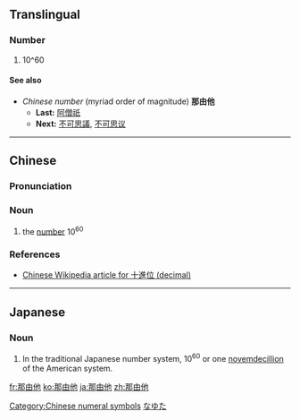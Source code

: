 ==Translingual==
{{rfc}}

===Number===
{{mul-number}}

# 10^60

====See also====
* ''Chinese number'' (myriad order of magnitude) '''那由他'''
** '''Last:''' [[阿僧祇]]
** '''Next:''' [[不可思議]], [[不可思议]]

[[Category:Chinese numeral symbols]]

----

==Chinese==
{{zh-forms}}

===Pronunciation===
{{zh-pron
|m=nàyóutā
|cat=n
}}

===Noun===
{{zh-noun}}

# the [[number]] 10<sup>60</sup>

===References===
* [[:zh:w:十進位|Chinese Wikipedia article for 十進位 (decimal)]]

----

==Japanese==
{{ja-kanjitab|那|由|他}}

===Noun===
{{ja-noun|なゆた}}

# In the traditional Japanese number system, 10<sup>60</sup> or one [[novemdecillion]] of the American system.
[[Category:Japanese numeral symbols|なゆた]]

[[fr:那由他]]
[[ko:那由他]]
[[ja:那由他]]
[[zh:那由他]]